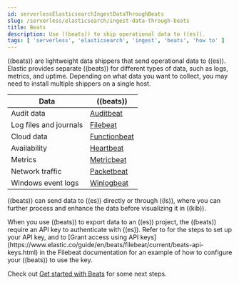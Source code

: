 ```yaml
---
id: serverlessElasticsearchIngestDataThroughBeats
slug: /serverless/elasticsearch/ingest-data-through-beats
title: Beats
description: Use ((beats)) to ship operational data to ((es)).
tags: [ 'serverless', 'elasticsearch', 'ingest', 'beats', 'how to' ]
---
```


<DocBadge template="technical preview" />
((beats)) are lightweight data shippers that send operational data to ((es)).
Elastic provides separate ((beats)) for different types of data, such as logs, metrics, and uptime.
Depending on what data you want to collect, you may need to install multiple shippers on a single host.

| Data | ((beats))|
|---|---|
| Audit data | [Auditbeat](https://www.elastic.co/products/beats/auditbeat) |
| Log files and journals | [Filebeat](https://www.elastic.co/products/beats/filebeat)|
| Cloud data | [Functionbeat](https://www.elastic.co/products/beats/functionbeat)|
| Availability | [Heartbeat](https://www.elastic.co/products/beats/heartbeat)|
| Metrics | [Metricbeat](https://www.elastic.co/products/beats/metricbeat)|
| Network traffic | [Packetbeat](https://www.elastic.co/products/beats/packetbeat)|
| Windows event logs | [Winlogbeat](https://www.elastic.co/products/beats/winlogbeat)|

((beats)) can send data to ((es)) directly or through ((ls)), where you
can further process and enhance the data before visualizing it in ((kib)).


<DocCallOut title="Authenticating with Elasticsearch">
When you use ((beats)) to export data to an ((es)) project, the ((beats)) require an API key to authenticate with ((es)).
Refer to <DocLink id="serverlessElasticsearchGetStarted" section="create-api-key" text="Create API key"/> for the steps to set up your API key,
and to [Grant access using API keys](https://www.elastic.co/guide/en/beats/filebeat/current/beats-api-keys.html) in the Filebeat documentation for an example of how to configure your ((beats)) to use the key.
</DocCallOut>

Check out [Get started with Beats](((beats-ref))/getting-started.html) for some next steps.
